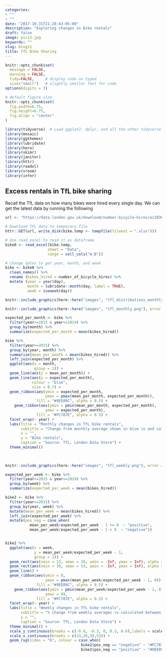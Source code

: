 ```yaml
---
categories:
- ""
- ""
date: "2017-10-31T21:28:43-05:00"
description: "Exploring changes in Bike rentals"
draft: false
image: pic13.jpg
keywords: ""
slug: blog11
title: TfL Bike Sharing
---
```


```r
knitr::opts_chunk$set(
  message = FALSE, 
  warning = FALSE, 
  tidy=FALSE,     # display code as typed
  size="small")   # slightly smaller font for code
options(digits = 3)

# default figure size
knitr::opts_chunk$set(
  fig.width=6.75, 
  fig.height=6.75,
  fig.align = "center"
)
```

```r
library(tidyverse)  # Load ggplot2, dplyr, and all the other tidyverse packages
library(mosaic)
library(ggthemes)
library(lubridate)
library(here)
library(skimr)
library(janitor)
library(httr)
library(readxl)
library(vroom)
library(infer)
```

## Excess rentals in TfL bike sharing

Recall the TfL data on how many bikes were hired every single day. We can get the latest data by running the following

```r
url <- "https://data.london.gov.uk/download/number-bicycle-hires/ac29363e-e0cb-47cc-a97a-e216d900a6b0/tfl-daily-cycle-hires.xlsx"

# Download TFL data to temporary file
httr::GET(url, write_disk(bike.temp <- tempfile(fileext = ".xlsx")))

# Use read_excel to read it as dataframe
bike0 <- read_excel(bike.temp,
                   sheet = "Data",
                   range = cell_cols("A:B"))

# change dates to get year, month, and week
bike <- bike0 %>% 
  clean_names() %>% 
  rename (bikes_hired = number_of_bicycle_hires) %>% 
  mutate (year = year(day),
          month = lubridate::month(day, label = TRUE),
          week = isoweek(day))
```

```r
knitr::include_graphics(here::here("images", "tfl_distributions_monthly.png"), error = FALSE)
```

```r
knitr::include_graphics(here::here("images", "tfl_monthly.png"), error = FALSE)
```
```r

expected_per_month <- bike %>% 
  filter(year>=2015 & year<=2019) %>% 
  group_by(month) %>%
  summarize(expected_per_month = mean(bikes_hired))  

bike %>%
  filter(year>=2015) %>%
  group_by(year, month) %>%
  summarize(mean_per_month = mean(bikes_hired)) %>% 
  left_join(expected_per_month) %>% 
  ggplot(aes(x = month, 
             group = 1)) +
  geom_line(aes(y = mean_per_month)) +
  geom_line(aes(y = expected_per_month), 
            colour = "blue",
            size = 0.7) +
  geom_ribbon(aes(ymin = expected_per_month,
                  ymax = pmax(mean_per_month, expected_per_month)),
              fill = "#9EE09C", alpha = 0.5) +
    geom_ribbon(aes(ymin = pmin(mean_per_month, expected_per_month),
                  ymax = expected_per_month),
              fill = "#FC787E", alpha = 0.5) +
  facet_wrap(~ year) +
  labs(title = "Monthly changes in TfL bike rentals", 
       subtitle = "Change from monthly average shown in blue \n and calculated between 2015-2019",
       x = "",
       y = "Bike rentals",
       caption = "Source: TfL, London Data Store") + 
  theme_minimal()
  
  

```

```r
knitr::include_graphics(here::here("images", "tfl_weekly.png"), error = FALSE)
```

```r
expected_per_week <- bike %>% 
  filter(year>=2015 & year<=2019) %>% 
  group_by(week) %>%
  summarize(expected_per_week = mean(bikes_hired))

bike2 <- bike %>%
  filter(year>=2015) %>%
  group_by(year, week) %>%
  mutate(mean_per_week = mean(bikes_hired)) %>% 
  left_join(expected_per_week) %>% 
  mutate(pos_neg = case_when(
           mean_per_week/expected_per_week - 1 >= 0  ~ "positive",
           mean_per_week/expected_per_week - 1 < 0  ~ "negative"))


bike2 %>% 
  ggplot(aes(x = week,
             y = mean_per_week/expected_per_week - 1,
             group = 1)) +
  geom_rect(aes(xmin = 13, xmax = 26, ymin = -Inf, ymax = Inf), alpha = 0.1, fill = "#EDEDED") +
  geom_rect(aes(xmin = 39, xmax = 53, ymin = -Inf, ymax = Inf), alpha = 0.1, fill = "#EDEDED") +
  geom_line() +
  geom_ribbon(aes(ymin = 0,
                  ymax = pmax(mean_per_week/expected_per_week - 1, 0)),
              fill = "#9EE09C", alpha = 0.5) +
    geom_ribbon(aes(ymin = pmin(mean_per_week/expected_per_week - 1, 0),
                  ymax = 0),
              fill = "#FC787E", alpha = 0.5) +
  facet_wrap(~ year) +
  labs(title = "Weekly changes in TfL bike rentals",
       subtitle = "% change from weekly averages \n calculated between 2015-2019",
       y = "",
       caption = "Source: TfL, London Data Store") +
  theme_minimal() +
  scale_y_continuous(breaks = c(-0.6, -0.3, 0, 0.3, 0.6),labels = scales::percent) +
  scale_x_continuous(breaks = c(13,26,39,53)) +
  geom_rug(sides = "b", colour = case_when(
                                  bike2$pos_neg == "negative" ~ "#FC787E",
                                  bike2$pos_neg == "positive" ~ "#9EE09C")) 

```